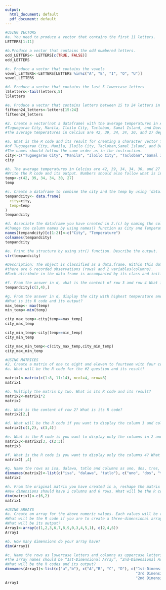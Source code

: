 ```yaml
---
output:
  html_document: default
  pdf_document: default
---
```

```r
#USING VECTORS
#a. You need to produce a vector that contains the first 11 letters.
LETTERS[1:11]

#b.Produce a vector that contains the odd numbered letters.
odd_LETTERS<- LETTERS[c(TRUE, FALSE)]
odd_LETTERS

#c. Produce a vector that contains the vowels
vowel_LETTERS<-LETTERS[LETTERS %in%c("A", "E", "I", "O", "U")]
vowel_LETTERS

#d. Produce a vector that contains the last 5 lowercase letters
l5letters<-tail(letters,5)
l5letters

#e. Produce a vector that contains letters between 15 to 24 letters in lowercase. 
fifteen24_letters<-letters[15:24]
fifteen24_letters

#2. Create a vector(not a dataframe) with the average temperatures in April for 
#Tuguegarao City, Manila, Iloilo City, Tacloban, Samal Island, and Davao City. 
#The average temperatures in Celcius are 42, 39, 34, 34, 30, and 27 degrees.

#a. What is the R code and its result for creating a character vector for the city/town 
#of Tuguegarao City, Manila, Iloilo City, Tacloban,Samal Island, and Davao City? Name the object as city. 
#The names should follow the same order as in the instruction.
city<-c("Tuguegarao City", "Manila", "Iloilo City", "Tacloban","Samal Island", "Davao City")
city

#b. The average temperatures in Celcius are 42, 39, 34, 34, 30, and 27 degrees.Name the object as temp. 
#Write the R code and its output. Numbers should also follow what is in the instruction.
temp<-c(42, 39, 34, 34, 30, 27)
temp

#c. Create a dataframe to combine the city and the temp by using ‘data.frame(). What the R code and its result?
tempandcity<- data.frame(
  city=city,
  temp=temp
)
tempandcity

#d. Associate the dataframe you have created in 2.(c) by naming the columns using the names() function. 
#Change the column names by using names() function as City and Temperature. What is the R code and its result?
names(tempandcity)[c(1:2)]<-c("City", "Temperature")
colnames(tempandcity)
tempandcity

#e. Print the structure by using str() function. Describe the output.
str(tempandcity)

#Description: The object is classified as a data.frame. Within this data frame, 
#there are 6 recorded observations (rows) and 2 variables(columns). 
#Each attribute in the data frame is accompanied by its class and initial values.

#f. From the answer in d, what is the content of row 3 and row 4 What is its R code and its output. 
tempandcity[c(3,4),]

#g. From the answer in d, display the city with highest temperature and the city with the lowest temperature. 
#What is its R code and its output?
max_temp<- max(temp)
min_temp<-min(temp)

city_max_temp<-city[temp==max_temp]
city_max_temp

city_min_temp<-city[temp==min_temp]
city_min_temp

city_max_min_temp<-c(city_max_temp,city_min_temp)
city_max_min_temp

#USING MATRICES
#2. Create a matrix of one to eight and eleven to fourteen with four columns and three rows.
#a. What will be the R code for the #2 question and its result?

matrix1<-matrix(c(1:8, 11:14), ncol=4, nrow=3)
matrix1

#b. Multiply the matrix by two. What is its R code and its result?
matrix2<-matrix1*2
matrix2

#c. What is the content of row 2? What is its R code?
matrix2[2,]

#d. What will be the R code if you want to display the column 3 and column 4 in row 1 and row 2? What is its output?
matrix2[c(1,2), c(3,4)]

#e. What is the R code is you want to display only the columns in 2 and 3, row 3? What is its output?
matrix3<-matrix2[3, c(2:3)]
matrix3

#f. What is the R code is you want to display only the columns 4? What is its output?
matrix2[ ,4]

#g. Name the rows as isa, dalawa, tatlo and columns as uno, dos, tres, quatro for the matrix that was created in b.‘. What is its R code and corresponding output?
dimnames(matrix2)<-list(c("isa", "dalawa", "tatlo"), c("uno", "dos", "tres", "quatro"))
matrix2

#h. From the original matrix you have created in a, reshape the matrix by assigning a new dimension with dim(). 
#New dimensions should have 2 columns and 6 rows. What will be the R code and its output?
dim(matrix1)<-c(6,2)
matrix1

#USING ARRAYS
#a. Create an array for the above numeric values. Each values will be repeated twice.
#What will be the R code if you are to create a three-dimensional array with 4 columns and 2 rows. 
#What will be its output?
Array1<-array(c(1,2,3,6,7,8,9,0,3,4,5,1), c(2,4,6))
Array1

#b. How many dimensions do your array have?
dim(Array1)

#c. Name the rows as lowercase letters and columns as uppercase letters starting from the A. 
#The array names should be “1st-Dimensional Array”, “2nd-Dimensional Array”, and “3rd-Dimensional Array”. 
#What will be the R codes and its output?
dimnames(Array1)<-list(c("a","b"), c("A","B", "C", "D"), c("1st-Dimensional Array", "2nd-Dimensional Array", 
                                                           "3rd Dimensional Array", "1st Dimensional Array", 
                                                           "2nd Dimensional Array", "3rd Dimensional Array"))
Array1
```
